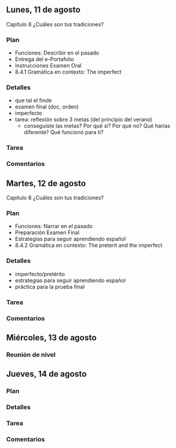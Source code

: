 
## Lunes, 11 de agosto

Capítulo 8 ¿Cuáles son tus tradiciones?

### Plan

- Funciones: Describir en el pasado
- Entrega del e-Portafolio
- Instrucciones Examen Oral 
- 8.4.1 Gramática en contexto: The imperfect

### Detalles

- que tal el finde
- examen final (doc, orden)
- imperfecto
- tarea: reflexión sobre 3 metas (del principio del verano)
	- conseguiste las metas? Por qué sí? Por qué no?
	Qué harías diferente? Qué funcionó para ti?

### Tarea

### Comentarios








## Martes, 12 de agosto

Capítulo 8 ¿Cuáles son tus tradiciones?

### Plan

- Funciones: Narrar en el pasado
- Preparación Examen Final
- Estrategias para seguir aprendiendo español
- 8.4.2 Gramática en contexto: The preterit and the imperfect

### Detalles

- imperfecto/pretérito
- estrategias para seguir aprendiendo español
- práctica para la prueba final

### Tarea

### Comentarios






## Miércoles, 13 de agosto

### Reunión de nivel







## Jueves, 14 de agosto

### Plan

### Detalles

### Tarea

### Comentarios





